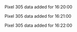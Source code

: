 Pixel 305 data added for 16:20:00

Pixel 305 data added for 16:21:00

Pixel 305 data added for 16:22:00

